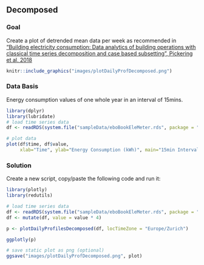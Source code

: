 ## Decomposed {#dailyProfilesDecomposed}
### Goal
Create a plot of detrended mean data per week as recommended in ["Building electricity consumption: Data analytics of building operations with classical time series decomposition and case based subsetting", Pickering et al, 2018](https://doi.org/10.1016/j.enbuild.2018.07.056){target="_blank"}

```r
knitr::include_graphics("images/plotDailyProfDecomposed.png")
```

### Data Basis
Energy consumption values of one whole year in an interval of 15mins.

```r
library(dplyr)
library(lubridate)
# load time series data
df <- readRDS(system.file("sampleData/eboBookEleMeter.rds", package = "redutils"))

# plot data
plot(df$time, df$value,
     xlab="Time", ylab="Energy Consumption (kWh)", main="15min Interval Raw Data", type = "l")
```

### Solution
Create a new script, copy/paste the following code and run it:
  
```r
library(plotly)
library(redutils)

# load time series data
df <- readRDS(system.file("sampleData/eboBookEleMeter.rds", package = "redutils"))
df <- mutate(df, value = value * 4)

p <- plotDailyProfilesDecomposed(df, locTimeZone = "Europe/Zurich")

ggplotly(p)
```

```r
# save static plot as png (optional)
ggsave("images/plotDailyProfDecomposed.png", plot)
```







